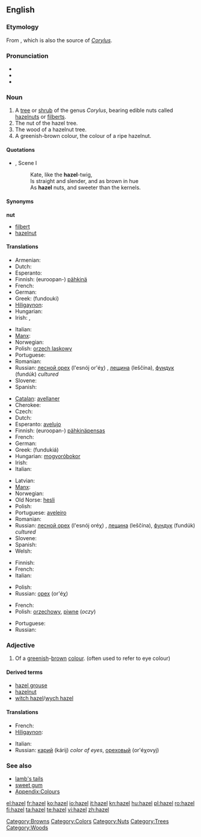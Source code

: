 {{wikipedia}}
{{also|Hazel}}
==English==

===Etymology===
From {{proto|Indo-European|koselos}}, which is also the source of ''[[Corylus]]''.

===Pronunciation===
* {{IPA|/ˈheɪzəl/}}
* {{audio|en-us-hazel.ogg|Audio (US)}}
* {{rhymes|eɪzəl}}

===Noun===
{{en-noun}}

# A [[tree]] or [[shrub]] of the genus ''Corylus'', bearing edible nuts called [[hazelnut]]s or [[filbert]]s.
# The nut of the hazel tree.
# The wood of a hazelnut tree.
# A greenish-brown colour, the colour of a ripe hazelnut.
#: {{color panel|A67B5B}}

====Quotations====
* {{RQ:Shakespeare Shrew|II}}, Scene I
*: Kate, like the '''hazel'''-twig,
*: Is straight and slender, and as brown in hue
*: As '''hazel''' nuts, and sweeter than the kernels.

====Synonyms====
'''nut'''
* [[filbert]]
* [[hazelnut]]

====Translations====
{{trans-top|nut}}
* Armenian: {{t-|hy|պնդուկ|tr=pnduk}}
* Dutch: {{t+|nl|hazelnoot}}
* Esperanto: {{t-|eo|avelo|xs=Esperanto}}
* Finnish: (euroopan-) [[pähkinä]]
* French: {{t+|fr|noisette|f}}
* German: {{t-|de|Haselnuss|f}}
* Greek: {{t+|el|φουντούκι|n}} (fundouki)
* [[Hiligaynon]]: {{tø|hil|abelyana|alt=abelyána}}
* Hungarian: {{t+|hu|mogyoró}}
* Irish: {{t-|ga|cnó coill|m|xs=Irish}}, {{t-|ga|cnó gaelach|m|xs=Irish}}
{{trans-mid}}
* Italian: {{t+|it|nocciola|f}}
* [[Manx]]: {{t-|gv|cro coull|xs=Manx}}
* Norwegian: {{t|no|hasselnøtt|m+f}}
* Polish: [[orzech laskowy]] {{m}}
* Portuguese: {{t+|pt|avelã|f}}
* Romanian: {{t-|ro|alună}}
* Russian: [[лесной орех]] (l'esnój or'éχ) {{m}}, [[лещина]] (leščína), [[фундук]] (fundúk) {{m}} ''cultured''
* Slovene: {{t+|sl|lešnik|m}}
* Spanish: {{t+|es|avellana|f}}
{{trans-bottom}}

{{trans-top|tree / shrub}}
* [[Catalan]]: [[avellaner]]
* Cherokee: {{t|chr|ᏴᎩᏛ|tr=yvgidv|sc=Cher|xs=Cherokee}}
* Czech: {{t+|cs|líska|f}}
* Dutch: {{t-|nl|hazelaar|m}}
* Esperanto: [[avelujo]]
* Finnish: (euroopan-) [[pähkinä]][[pensas]]
* French: {{t+|fr|noisetier|m}}
* German: {{t-|de|Haselstrauch|m}}
* Greek: {{t+|el|φουντουκιά|f}} (fundukiá)
* Hungarian: [[mogyoró]][[bokor]]
* Irish: {{t-|ga|coll|m|xs=Irish}}
* Italian: {{t+|it|nocciòlo|m}}
{{trans-mid}}
* Latvian: {{t-|lv|lazda|f|xs=Latvian}}
* [[Manx]]: {{t-|gv|coull|xs=Manx}}
* Norwegian: {{t-|no|hassel|m+f}}
* Old Norse: [[hesli]]
* Polish: {{t-|pl|leszczyna|f}}
* Portuguese: [[aveleiro]] {{m}}
* Romanian: {{t+|ro|alun}}
* Russian: [[лесной орех]] (l'esnój oréχ) {{m}}, [[лещина]] (leščína), [[фундук]] (fundúk) {{m}} ''cultured''
* Slovene: {{t+|sl|leska|f}}
* Spanish: {{t+|es|avellano|m}}
* Welsh: {{t-|cy|cyll|f|p|xs=Welsh}}
{{trans-bottom}}

{{trans-top|wood}}
* Finnish: {{t+|fi|pähkinäpuu}}
* French: {{t+|fr|noisetier|m}}
* Italian: {{t-|it|legno di nocciolo|m}}
{{trans-mid}}
* Polish: {{t-|pl|leszczyna|f}}
* Russian: [[орех]] (or'éχ) {{m}}
{{trans-bottom}}

{{trans-top|colour}}
* French: {{t+|fr|noisette|f}}
* Polish: [[orzechowy]], [[piwne]] (''oczy'')
{{trans-mid}}
* Portuguese: {{t+|pt|avelã|f}}
* Russian: {{t+|ru|ореховый|m|tr=or'éχovyj}}
{{trans-bottom}}

===Adjective===
{{infl|en|adjective}}

# Of a [[greenish]]-[[brown]] [[colour]]. (often used to refer to eye colour)

====Derived terms====
* [[hazel grouse]]
* [[hazelnut]]
* [[witch hazel]]/[[wych hazel]]

====Translations====
{{trans-top|colour}}
* French: {{t+|fr|noisette}} {{inv}}
* [[Hiligaynon]]: {{tø|hil|abelyana|alt=abelyána}}
{{trans-mid}}
* Italian: {{t+|it|nocciola}}
* Russian: [[карий]] (kárij) ''color of eyes'', [[ореховый]] (or'éχovyj)
{{trans-bottom}}

===See also===
* [[lamb's tails]]
* [[sweet gum]]
* [[Appendix:Colours]]

[[Category:Browns]]
[[Category:Colors]]
[[Category:Nuts]]
[[Category:Trees]]
[[Category:Woods]]

[[el:hazel]]
[[fr:hazel]]
[[ko:hazel]]
[[io:hazel]]
[[it:hazel]]
[[kn:hazel]]
[[hu:hazel]]
[[pl:hazel]]
[[ro:hazel]]
[[fi:hazel]]
[[ta:hazel]]
[[te:hazel]]
[[vi:hazel]]
[[zh:hazel]]
